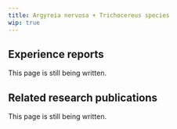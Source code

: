 ---
title: Argyreia nervosa + Trichocereus species
wip: true
---

## Experience reports

This page is still being written.

## Related research publications

This page is still being written.

